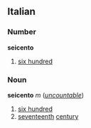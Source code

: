==Italian==
===Number===
'''seicento'''

#[[six hundred]]

===Noun===
'''seicento''' ''m'' (''[[uncountable]]'')

#[[six hundred]]
#[[seventeenth]] [[century]]